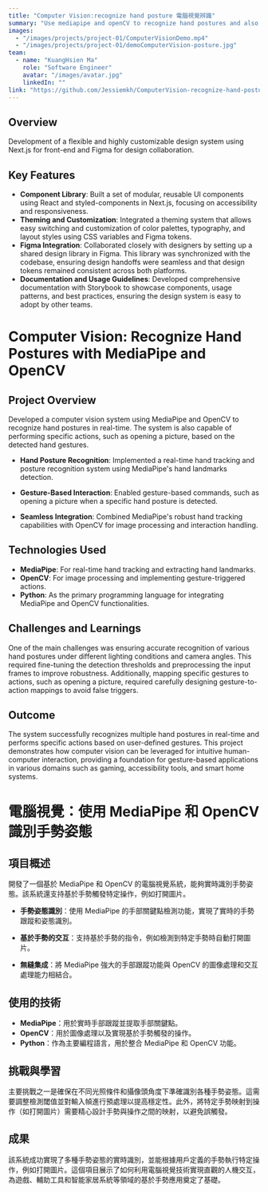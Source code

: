 ```yaml
---
title: "Computer Vision:recognize hand posture 電腦視覺辨識"
summary: "Use mediapipe and openCV to recognize hand postures and also can use it to open a picture."
images:
  - "/images/projects/project-01/ComputerVisionDemo.mp4"
  - "/images/projects/project-01/demoComputerVision-posture.jpg"
team:
  - name: "KuangHsien Ma"
    role: "Software Engineer"
    avatar: "/images/avatar.jpg"
    linkedIn: ""
link: "https://github.com/Jessiemkh/ComputerVision-recognize-hand-posture.git"
---
```


## Overview

Development of a flexible and highly customizable design system using Next.js for front-end and Figma for design collaboration.

## Key Features

- **Component Library**: Built a set of modular, reusable UI components using React and styled-components in Next.js, focusing on accessibility and responsiveness.
- **Theming and Customization**: Integrated a theming system that allows easy switching and customization of color palettes, typography, and layout styles using CSS variables and Figma tokens.
- **Figma Integration**: Collaborated closely with designers by setting up a shared design library in Figma. This library was synchronized with the codebase, ensuring design handoffs were seamless and that design tokens remained consistent across both platforms.
- **Documentation and Usage Guidelines**: Developed comprehensive documentation with Storybook to showcase components, usage patterns, and best practices, ensuring the design system is easy to adopt by other teams.

# Computer Vision: Recognize Hand Postures with MediaPipe and OpenCV

## Project Overview

Developed a computer vision system using MediaPipe and OpenCV to recognize hand postures in real-time. The system is also capable of performing specific actions, such as opening a picture, based on the detected hand gestures.

- **Hand Posture Recognition**: Implemented a real-time hand tracking and posture recognition system using MediaPipe's hand landmarks detection.

- **Gesture-Based Interaction**: Enabled gesture-based commands, such as opening a picture when a specific hand posture is detected.

- **Seamless Integration**: Combined MediaPipe's robust hand tracking capabilities with OpenCV for image processing and interaction handling.

## Technologies Used

- **MediaPipe**: For real-time hand tracking and extracting hand landmarks.
- **OpenCV**: For image processing and implementing gesture-triggered actions.
- **Python**: As the primary programming language for integrating MediaPipe and OpenCV functionalities.

## Challenges and Learnings

One of the main challenges was ensuring accurate recognition of various hand postures under different lighting conditions and camera angles. This required fine-tuning the detection thresholds and preprocessing the input frames to improve robustness. Additionally, mapping specific gestures to actions, such as opening a picture, required carefully designing gesture-to-action mappings to avoid false triggers.

## Outcome

The system successfully recognizes multiple hand postures in real-time and performs specific actions based on user-defined gestures. This project demonstrates how computer vision can be leveraged for intuitive human-computer interaction, providing a foundation for gesture-based applications in various domains such as gaming, accessibility tools, and smart home systems.

# 電腦視覺：使用 MediaPipe 和 OpenCV 識別手勢姿態

## 項目概述

開發了一個基於 MediaPipe 和 OpenCV 的電腦視覺系統，能夠實時識別手勢姿態。該系統還支持基於手勢觸發特定操作，例如打開圖片。

- **手勢姿態識別**：使用 MediaPipe 的手部關鍵點檢測功能，實現了實時的手勢跟蹤和姿態識別。

- **基於手勢的交互**：支持基於手勢的指令，例如檢測到特定手勢時自動打開圖片。

- **無縫集成**：將 MediaPipe 強大的手部跟蹤功能與 OpenCV 的圖像處理和交互處理能力相結合。

## 使用的技術

- **MediaPipe**：用於實時手部跟蹤並提取手部關鍵點。
- **OpenCV**：用於圖像處理以及實現基於手勢觸發的操作。
- **Python**：作為主要編程語言，用於整合 MediaPipe 和 OpenCV 功能。

## 挑戰與學習

主要挑戰之一是確保在不同光照條件和攝像頭角度下準確識別各種手勢姿態。這需要調整檢測閾值並對輸入幀進行預處理以提高穩定性。此外，將特定手勢映射到操作（如打開圖片）需要精心設計手勢與操作之間的映射，以避免誤觸發。

## 成果

該系統成功實現了多種手勢姿態的實時識別，並能根據用戶定義的手勢執行特定操作，例如打開圖片。這個項目展示了如何利用電腦視覺技術實現直觀的人機交互，為遊戲、輔助工具和智能家居系統等領域的基於手勢應用奠定了基礎。
